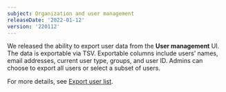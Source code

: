 ```yaml
---
subject: Organization and user management
releaseDate: '2022-01-12'
version: '220112'
---
```


We released the ability to export user data from the **User management** UI. The data is exportable via TSV. Exportable columns include users’ names, email addresses, current user type, groups, and user ID. Admins can choose to export all users or select a subset of users.

For more details, see [Export user list](/docs/accounts/accounts-billing/new-relic-one-user-management/user-management-ui-and-tasks).

